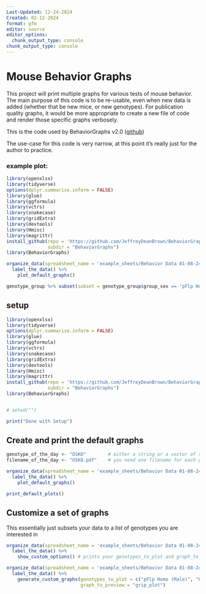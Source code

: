 ```yaml
---
Last-Updated: 12-24-2024
Created: 02-12-2024
format: gfm
editor: source
editor_options:
  chunk_output_type: console
chunk_output_type: console
---
```


# Mouse Behavior Graphs

This project will print multiple graphs for various tests of mouse behavior. The main purpose
of this code is to be re-usable, even when new data is added (whether that be new mice, or 
new genotypes). For publication quality graphs, it would be more appropriate to create a 
new file of code and render those specific graphs verbosely. 

This is the code used by BehaviorGraphs v2.0 ([github](https://github.com/JeffreyDeanBrown/BehaviorGraphs))

The use-case for this code is very narrow, at this point it's really just for the author to practice.

### example plot:

```r
library(openxlsx) 
library(tidyverse)
options(dplyr.summarise.inform = FALSE)
library(glue) 
library(ggformula) 
library(vctrs) 
library(snakecase) 
library(gridExtra)
library(devtools)
library(Hmisc)
library(magrittr)
install_github(repo = 'https://github.com/JeffreyDeanBrown/BehaviorGraphs',
               subdir = "BehaviorGraphs")
library(BehaviorGraphs)

organize_data(spreadsheet_name = 'example_sheets/Behavior Data 01-08-24.xlsx') %>%
  label_the_data() %>%
    plot_default_graphs()

genotype_group %>% subset(subset = genotype_group$group_sex == 'pFlp Hetero (Female)', select = grip_plot) %>% as.list
```

## setup

```r

library(openxlsx) 
library(tidyverse)
options(dplyr.summarise.inform = FALSE)
library(glue) 
library(ggformula) 
library(vctrs) 
library(snakecase) 
library(gridExtra)
library(devtools)
library(Hmisc)
library(magrittr)
install_github(repo = 'https://github.com/JeffreyDeanBrown/BehaviorGraphs',
               subdir = "BehaviorGraphs")
library(BehaviorGraphs)


# setwd("")

print("Done with Setup")

```





## Create and print the default graphs

```r

genotype_of_the_day <- "OSKO"        # either a string or a vector of strings
filename_of_the_day <- "OSKO.pdf"    # you need one filename for each genotype

organize_data(spreadsheet_name = 'example_sheets/Behavior Data 01-08-24.xlsx') %>%
  label_the_data() %>%
    plot_default_graphs()

print_default_plots()

```





## Customize a set of graphs

This essentially just subsets your data to a list of genotypes you are interested in

```r

organize_data(spreadsheet_name = 'example_sheets/Behavior Data 01-08-24.xlsx') %>%
  label_the_data() %>%
    show_custom_options() # prints your genotypes_to_plot and graph_to_preview options

organize_data(spreadsheet_name = 'example_sheets/Behavior Data 01-08-24.xlsx') %>%
  label_the_data() %>%
    generate_custom_graphs(genotypes_to_plot = c("pFlp Homo (Male)", "OSKO Homo wSOD1M (Female)"),
                           graph_to_preview = "grip_plot")

```
